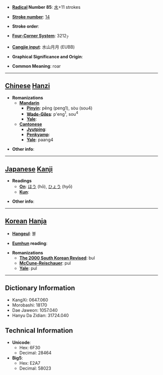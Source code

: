 * '''[[Wiktionary:Chinese radical index| Radical]] Number 85''': [[Wiktionary:Chinese radical index 水|水]]+11 strokes

* '''[[Wiktionary:Chinese total strokes index|Stroke number]]''': [[Wiktionary:Chinese total strokes index 14|14]]

* '''Stroke order''': 

* '''[[Wiktionary:Chinese four corner index|Four-Corner System]]''': 3212<sub>7</sub>

* '''[[Wiktionary:Chinese Cangjie index|Cangjie input]]''': 水山月月 (EUBB)

* '''Graphical Significance and Origin''': 

* '''Common Meaning''': roar

----

== [[Chinese]] [[Hanzi]] ==

* '''Romanizations'''
** '''[[Mandarin]]'''
*** '''[[Pinyin]]''': pēng (peng1), sòu (sou4)
*** '''[[Wade-Giles]]''': p'eng<sup>1</sup>, sou<sup>4</sup>
*** '''[[Yale]]''': 
** '''[[Cantonese]]'''
*** '''[[Jyutping]]''':
*** '''[[Penkyamp]]''': 
*** '''[[Yale]]''': paang4

* '''Other info''': 

----

== [[Japanese]] [[Kanji]] ==

* '''Readings'''
** '''[[On]]''': [[ほう]] (hō), [[ひょう]] (hyō)
** '''[[Kun]]''': 

* '''Other info''':  

----

== [[Korean]] [[Hanja]] ==

* '''[[Hangeul]]''': 불

* '''[[Eumhun]] reading''': 

* '''Romanizations'''
** '''[[The 2000 South Korean Revised Romanization|The 2000 South Korean Revised]]''': bul
** '''[[McCune-Reischauer]]''': pul
** '''[[Yale]]''': pul

----

== Dictionary Information ==

* KangXi: 0647.060
* Morobashi: 18170
* Dae Jaweon: 1057.040
* Hanyu Da Zidian: 31724.040

== Technical Information ==

* '''Unicode''':
** Hex: 6F30
** Decimal: 28464
* '''Big5''':
** Hex: E2A7
** Decimal: 58023